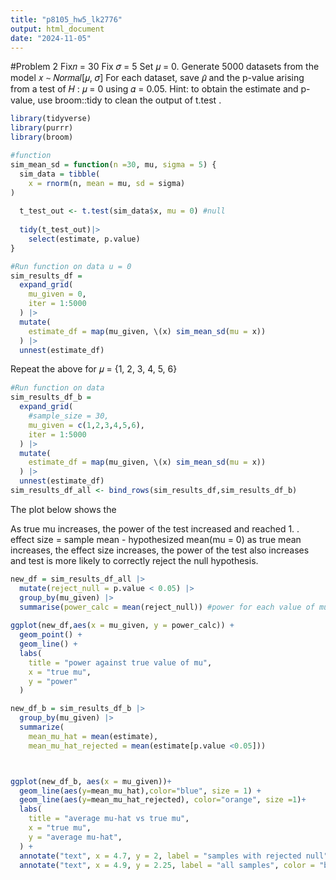 ```yaml
---
title: "p8105_hw5_lk2776"
output: html_document
date: "2024-11-05"
---
```


#Problem 2 
Fix𝑛 = 30
Fix 𝜎 = 5
Set 𝜇 = 0. Generate 5000 datasets from the model
𝑥 ∼ 𝑁𝑜𝑟𝑚𝑎𝑙[𝜇, 𝜎]
For each dataset, save 𝜇̂ and the p-value arising from a test of 𝐻 : 𝜇 = 0 using 𝛼 = 0.05.
Hint: to obtain the estimate and p-value, use broom::tidy to clean the output of t.test .

```r
library(tidyverse)
library(purrr)
library(broom)
```

```r
#function
sim_mean_sd = function(n =30, mu, sigma = 5) {
  sim_data = tibble(
    x = rnorm(n, mean = mu, sd = sigma)
)
  
  t_test_out <- t.test(sim_data$x, mu = 0) #null 
  
  tidy(t_test_out)|>
    select(estimate, p.value) 
}

#Run function on data u = 0
sim_results_df =
  expand_grid(
    mu_given = 0,
    iter = 1:5000
  ) |>
  mutate(
    estimate_df = map(mu_given, \(x) sim_mean_sd(mu = x))
  ) |>
  unnest(estimate_df)
```

Repeat the above for 𝜇 = {1, 2, 3, 4, 5, 6}

```r
#Run function on data 
sim_results_df_b =
  expand_grid(
    #sample_size = 30,
    mu_given = c(1,2,3,4,5,6),
    iter = 1:5000
  ) |>
  mutate(
    estimate_df = map(mu_given, \(x) sim_mean_sd(mu = x))
  ) |>
  unnest(estimate_df)
sim_results_df_all <- bind_rows(sim_results_df,sim_results_df_b)
```

The plot below shows the 

As true mu increases, the power of the test increased and reached 1. . 
effect size = sample mean - hypothesized mean(mu = 0)
as true mean increases, the effect size increases, the power of the test also increases and test is more likely to correctly reject the null hypothesis. 

```r
new_df = sim_results_df_all |>
  mutate(reject_null = p.value < 0.05) |>
  group_by(mu_given) |>
  summarise(power_calc = mean(reject_null)) #power for each value of mu 
  
ggplot(new_df,aes(x = mu_given, y = power_calc)) +
  geom_point() +
  geom_line() +
  labs(
    title = "power against true value of mu",
    x = "true mu",
    y = "power"
  )
```

```r
new_df_b = sim_results_df_b |>
  group_by(mu_given) |>
  summarize(
    mean_mu_hat = mean(estimate),
    mean_mu_hat_rejected = mean(estimate[p.value <0.05]))



ggplot(new_df_b, aes(x = mu_given))+
  geom_line(aes(y=mean_mu_hat),color="blue", size = 1) +
  geom_line(aes(y=mean_mu_hat_rejected), color="orange", size =1)+
  labs(
    title = "average mu-hat vs true mu",
    x = "true mu",
    y = "average mu-hat", 
  ) +
  annotate("text", x = 4.7, y = 2, label = "samples with rejected null", color = "orange") +
  annotate("text", x = 4.9, y = 2.25, label = "all samples", color = "blue")

```

